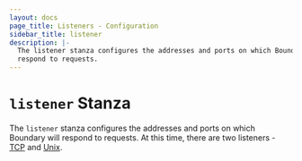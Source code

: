 ```yaml
---
layout: docs
page_title: Listeners - Configuration
sidebar_title: listener
description: |-
  The listener stanza configures the addresses and ports on which Boundary will
  respond to requests.
---
```


# `listener` Stanza

The `listener` stanza configures the addresses and ports on which Boundary will
respond to requests. At this time, there are two listeners - [TCP][tcp] and [Unix][unix].

[tcp]: /docs/configuration/listener/tcp
[unix]: /docs/configuration/listener/unix